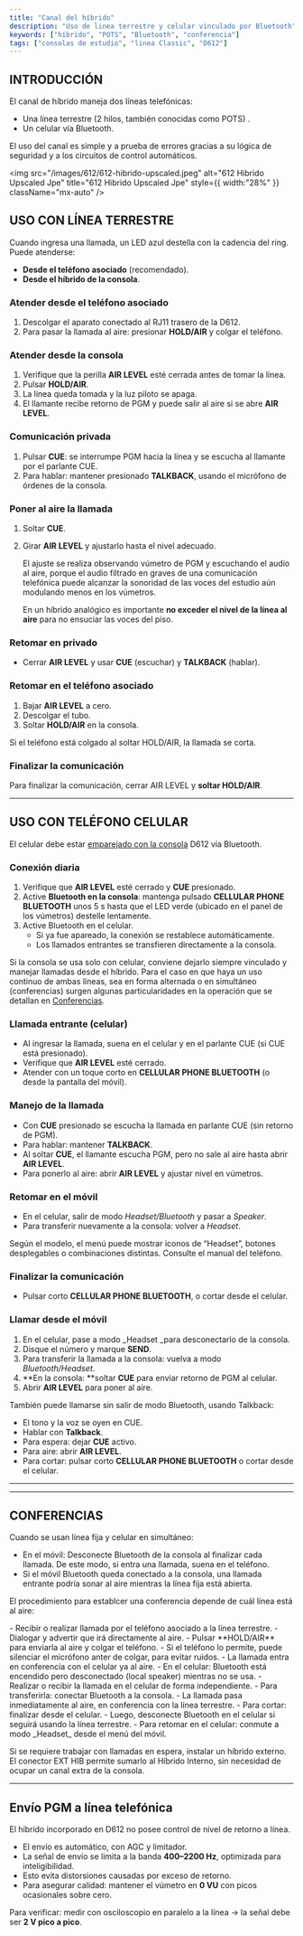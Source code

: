 ```yaml
---
title: "Canal del híbrido"
description: "Uso de linea terrestre y celular vinculado por Bluetooth"
keywords: ["híbrido", "POTS", "Bluetooth", "conferencia"]
tags: ["consolas de estudio", "linea Classic", "D612"]
---
```


## INTRODUCCIÓN

El canal de híbrido maneja dos líneas telefónicas:

- Una línea terrestre (2 hilos, también conocidas como <Tooltip tip="Public Old Telephonic System">POTS</Tooltip>) .
- Un celular vía Bluetooth.

El uso del canal es simple y a prueba de errores gracias a su lógica de seguridad y a los circuitos de control automáticos.

<img
  src="/images/612/612-hibrido-upscaled.jpeg"
  alt="612 Hibrido Upscaled Jpe"
  title="612 Hibrido Upscaled Jpe"
  style={{ width:"28%" }}
  className="mx-auto"
/>

## USO CON LÍNEA TERRESTRE 

Cuando ingresa una llamada, un LED azul destella con la cadencia del ring. Puede atenderse:

- **Desde el teléfono asociado** (recomendado).
- **Desde el híbrido de la consola**.

### Atender desde el teléfono asociado

1. Descolgar el aparato conectado al RJ11 trasero de la D612.
2. Para pasar la llamada al aire: presionar **HOLD/AIR** y colgar el teléfono.

### Atender desde la consola

1. Verifique que la perilla **AIR LEVEL** esté cerrada antes de tomar la línea.
2. Pulsar **HOLD/AIR**.
3. La línea queda tomada y la luz piloto se apaga.
4. El llamante recibe retorno de PGM y puede salir al aire si se abre **AIR LEVEL**.

### Comunicación privada

1. Pulsar **CUE**: se interrumpe PGM hacia la línea y se escucha al llamante por el parlante CUE.
2. Para hablar: mantener presionado **TALKBACK**, usando el micrófono de órdenes de la consola.

### Poner al aire la llamada

1. Soltar **CUE**.
2. Girar **AIR LEVEL** y ajustarlo hasta el nivel adecuado.

   <Tip>
     El ajuste se realiza observando vúmetro de PGM y escuchando el audio al aire, porque el audio filtrado en graves de una comunicación telefónica puede alcanzar la sonoridad de las voces del estudio aún modulando menos en los vúmetros.

     En un híbrido analógico es importante **no exceder el nivel de la línea al aire** para no ensuciar las voces del piso.
   </Tip>

### Retomar en privado

- Cerrar **AIR LEVEL** y usar **CUE** (escuchar) y **TALKBACK** (hablar).

### Retomar en el teléfono asociado

1. Bajar **AIR LEVEL** a cero.
2. Descolgar el tubo.
3. Soltar **HOLD/AIR** en la consola.

<Note>
  Si el teléfono está colgado al soltar HOLD/AIR, la llamada se corta.
</Note>

### Finalizar la comunicación

Para finalizar la comunicación, cerrar AIR LEVEL y **soltar HOLD/AIR**.

---

## USO CON TELÉFONO CELULAR

El celular debe estar [emparejado con la consola](/es/612/612-telco) D612 vía Bluetooth.

### Conexión diaria

1. Verifique que **AIR LEVEL** esté cerrado y **CUE** presionado.
2. Active **Bluetooth en la consola**: mantenga pulsado **CELLULAR PHONE BLUETOOTH** unos 5 s hasta que el LED verde (ubicado en el panel de los vúmetros) destelle lentamente.
3. Active Bluetooth en el celular.
   - Si ya fue apareado, la conexión se restablece automáticamente.
   - Los llamados entrantes se transfieren directamente a la consola.

Si la consola se usa solo con celular, conviene dejarlo siempre vinculado y manejar llamadas desde el híbrido.  Para el caso en que haya un uso continuo de ambas líneas, sea en forma alternada o en simultáneo (conferencias) surgen algunas particularidades en la operación que se detallan en [Conferencias](#conferencias)_._

### Llamada entrante (celular)

- Al ingresar la llamada, suena en el celular y en el parlante CUE (si CUE está presionado).
- Verifique que **AIR LEVEL** esté cerrado.
- Atender con un toque corto en **CELLULAR PHONE BLUETOOTH** (o desde la pantalla del móvil).

### Manejo de la llamada

- Con **CUE** presionado se escucha la llamada en parlante CUE (sin retorno de PGM).
- Para hablar: mantener **TALKBACK**.
- Al soltar **CUE**, el llamante escucha PGM, pero no sale al aire hasta abrir **AIR LEVEL**.
- Para ponerlo al aire: abrir **AIR LEVEL** y ajustar nivel en vúmetros.

### Retomar en el móvil

- En el celular, salir de modo _Headset/Bluetooth_ y pasar a _Speaker_.
- Para transferir nuevamente a la consola: volver a _Headset_.

<Note>
  Según el modelo, el menú puede mostrar iconos de “Headset”, botones desplegables o combinaciones distintas. Consulte el manual del teléfono.
</Note>

### Finalizar la comunicación

- Pulsar corto **CELLULAR PHONE BLUETOOTH**, o cortar desde el celular.

### Llamar desde el móvil

1. En el celular, pase a modo \_Headset \_para desconectarlo de la consola.
2. Disque el número y marque **SEND**.
3. Para transferir la llamada a la consola: vuelva a modo _Bluetooth/Headset_.
4. \*\*En la consola: \*\*soltar **CUE** para enviar retorno de PGM al celular.
5. Abrir **AIR LEVEL** para poner al aire.

<Info>
  También puede llamarse sin salir de modo Bluetooth, usando Talkback:

  - El tono y la voz se oyen en CUE.
  - Hablar con **Talkback**.
  - Para espera: dejar **CUE** activo.
  - Para aire: abrir **AIR LEVEL**.
  - Para cortar: pulsar corto **CELLULAR PHONE BLUETOOTH** o cortar desde el celular.
</Info>

---

---

## CONFERENCIAS

Cuando se usan línea fija y celular en simultáneo:

- En el móvil: Desconecte Bluetooth de la consola al finalizar cada llamada. De este modo, si entra una llamada, suena en el teléfono.
- Si el móvil Bluetooth queda conectado a la consola, una llamada entrante podría sonar al aire mientras la línea fija está abierta.

El procedimiento para establcer una conferencia depende de cuál línea está al aire:

<Tabs>
  <Tab title="Estando al aire el teléfono móvil">
    - Recibir o realizar llamada por el teléfono asociado a la línea terrestre.
    - Dialogar y advertir que irá directamente al aire.
    - Pulsar **HOLD/AIR** para enviarla al aire y colgar el teléfono.
    - Si el teléfono lo permite, puede silenciar el micrófono anter de colgar, para evitar ruidos.
    - La llamada entra en conferencia con el celular ya al aire.
  </Tab>
  <Tab title="Estando al aire la línea terrestre">
    - En el celular: Bluetooth está encendido pero desconectado (local speaker) mientras no se usa.
    - Realizar o recibir la llamada en el celular de forma independiente.
    - Para transferirla: conectar Bluetooth a la consola.
    - La llamada pasa inmediatamente al aire, en conferencia con la línea terrestre.
    - Para cortar: finalizar desde el celular.
    - Luego, desconecte Bluetooth en el celular si seguirá usando la línea terrestre.
    - Para retomar en el celular: conmute a modo _Headset_ desde el menú del móvil.
  </Tab>
</Tabs>

Si se requiere trabajar con llamadas en espera, instalar un híbrido externo. El conector EXT HIB permite sumarlo al Híbrido Interno, sin necesidad de ocupar un canal extra de la consola.

---

## Envío PGM a línea telefónica

El híbrido incorporado en D612 no posee control de nivel de retorno a línea.

- El envío es automático, con AGC y limitador.
- La señal de envío se limita a la banda **400–2200 Hz**, optimizada para inteligibilidad.
- Esto evita distorsiones causadas por exceso de retorno.
- Para asegurar calidad: mantener el vúmetro en **0 VU** con picos ocasionales sobre cero.

Para verificar: medir con osciloscopio en paralelo a la línea → la señal debe ser **2 V pico a pico**.